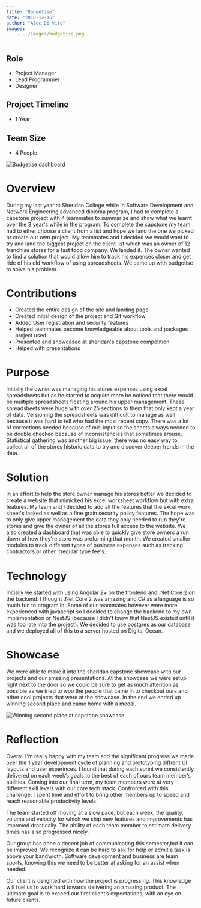 ```yaml
---
title: "Budgetise"
date: "2018-12-15"
author: "Alec Di Vito"
images:
    - ../images/budgetise.png
---
```



## Role
- Project Manager
- Lead Programmer
- Designer

## Project Timeline
- 1 Year

## Team Size
- 4 People

<img src="../images/budgetise.png" alt="Budgetise dashboard" />

# Overview
During my last year at Sheridan College while in Software Development and Network
Engineering advanced diploma program, I had to complete a capstone project with 4 teammates to
summarize and show what we learnt over the 3 year's while in the program. To 
complete the capstone my team had to ether choose a client from a list and hope we land the one we
picked or create our own project. My teammates and I decided we would want to try
and land the biggest project on the client list which was an owner of 12 franchise
stores for a fast food company. We landed it. The owner wanted to find a solution
that would allow him to track his expenses closer and get ride of his old workflow
of using spreadsheets. We came up with budgetise to solve his problem.
 
# Contributions
- Created the entire design of the site and landing page
- Created initial design of the project and Git workflow
- Added User registration and security features
- Helped teammates become knowledgeable about tools and packages project used
- Presented and showcased at sheridan's capstone competition
- Helped with presentations

# Purpose
Initially the owner was managing his stores expenses using excel spreadsheets but
as he started to acquire more he noticed that there would be multiple spreadsheets
floating around his upper management. These spreadsheets were huge with over 25
sections to them that only kept a year of data. Versioning the spreadsheets was
difficult to manage as well because it was hard to tell who had the most recent
copy. There was a lot of corrections needed because of mis-input so the sheets
always needed to be double checked because of inconsistencies that sometimes
arouse. Statistical gathering was another big issue, there was no easy way to
collect all of the stores historic data to try and discover deeper trends in
the data.

# Solution
In an effort to help the store owner manage his stores better we decided to create
a website that mimicked his excel worksheet workflow but with extra features.
My team and I decided to add all the features that the excel work sheet's lacked
as well as a fine grain security policy features. The hope was to only give
upper management the data they only needed to run they're stores and give the
owner of all the stores full access to the website. We also created a dashboard
that was able to quickly give store owners a run down of how they're
store was preforming that month. We created smaller modules to track different types
of business expenses such as tracking contractors or other irregular type fee's. 

# Technology
Initially we started with using Angular 2+ on the frontend and .Net Core 2 on the
backend. I thought .Net Core 2 was amazing and C# as a language is so much fun to
program in. Some of our teammates however were more experienced with javascript so
I decided to change the backend to my own implementation or NestJS (because I didn't
know that NestJS existed until it was too late into the project). We decided to 
use postgres as our database and we deployed all of this to a server hosted on
Digital Ocean.

# Showcase

We were able to make it into the sheridan capstone showcase with our projects 
and our amazing presentations. At the showcase we were setup right next to the
door so we could be sure to get as much attention as possible as we tried to
woo the people that came in to checkout ours and other cool projects that were
at the showcase. In the end we ended up winning second place and came home with
a medal.

![Winning second place at capstone showcase](../images/budgetise--win-second-place.jpg)

# Reflection

Overall I'm really happy with my team and the significant progress we made over
the 1 year development cycle of planning and prototyping diffrent UI layouts
and user experinces. I found that during each sprint we consistently delivered
on each week’s goals to the best of each of ours team member’s abilities. Coming
into our final term, my team members were at very different skill levels with
our core tech stack. Confronted with this challenge, I spent time and effort to
bring other members up to speed and reach reasonable productivity levels.

The team started off moving at a slow pace, but each week, the quality, volume
and velocity for which we ship new features and improvements has improved
drastically. The ability of each team member to estimate delivery times has also
progressed nicely.

Our group has done a decent job of communicating this semester,but it can be
improved. We recognize it can be hard to ask for help or admit a task is above your
bandwidth. Software development and business are team sports, knowing this we
need to be better at asking for an assist when needed.

Our client is delighted with how the project is progressing. This knowledge will
fuel us to work hard towards delivering an amazing product.  The ultimate goal is
to exceed our first client’s expectations, with an eye on future clients.


